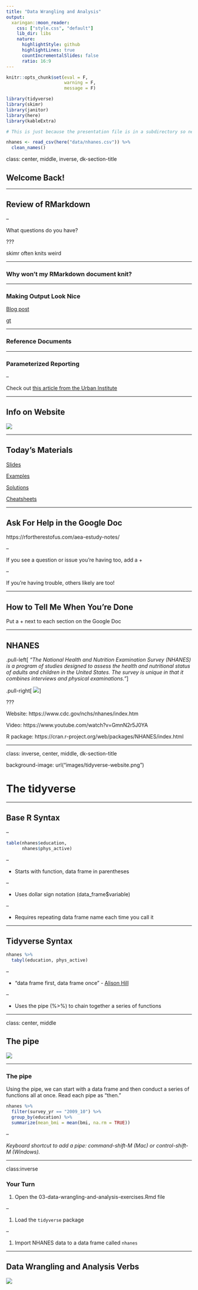 ```yaml
---
title: "Data Wrangling and Analysis"
output:
  xaringan::moon_reader:
    css: ["style.css", "default"]
    lib_dir: libs
    nature:
      highlightStyle: github
      highlightLines: true
      countIncrementalSlides: false
      ratio: 16:9
---
```





```r
knitr::opts_chunk$set(eval = F, 
                      warning = F,
                      message = F)

library(tidyverse)
library(skimr)
library(janitor)
library(here)
library(kableExtra)


```



```r

# This is just because the presentation file is in a subdirectory so need to actually load it but don't want to confuse folks.

nhanes <- read_csv(here("data/nhanes.csv")) %>% 
  clean_names()

```

class: center, middle, inverse, dk-section-title

## Welcome Back!

---

## Review of RMarkdown

--

What questions do you have?

???

skimr often knits weird

---

### Why won't my RMarkdown document knit?

---

### Making Output Look Nice

[Blog post](https://rfortherestofus.com/2019/11/how-to-make-beautiful-tables-in-r/)

[gt](https://gt.rstudio.com/)

---

### Reference Documents

---

### Parameterized Reporting


--

Check out [this article from the Urban Institute](https://medium.com/@urban_institute/iterated-fact-sheets-with-r-markdown-d685eb4eafce)

---

## Info on Website

[![](images/website-resources.png)](https://rfortherestofus.com/client/aea-estudy-2020/)

---

## Today's Materials

[Slides](https://rfortherestofus.github.io/intro-to-r-aea-2020/slides/03-data-wrangling-and-analysis-slides.html#1)

[Examples](https://github.com/rfortherestofus/intro-to-r-aea-2020/blob/master/03-data-wrangling-and-analysis-examples.Rmd)

[Solutions](https://github.com/rfortherestofus/intro-to-r-aea-2020/blob/master/03-data-wrangling-and-analysis-solutions.Rmd)

[Cheatsheets](https://rfortherestofus.com/wp-content/uploads/2019/12/r-cheatsheets.pdf)

---

## Ask For Help in the Google Doc

https://rfortherestofus.com/aea-estudy-notes/

--

If you see a question or issue you're having too, add a +

--

If you're having trouble, others likely are too!


---

## How to Tell Me When You're Done

Put a + next to each section on the Google Doc

---


## NHANES

.pull-left[
*"The National Health and Nutrition Examination Survey (NHANES) is a program of studies designed to assess the health and nutritional status of adults and children in the United States. The survey is unique in that it combines interviews and physical examinations."*
]

.pull-right[
![](images/nhanes.jpg)
]

???

Website: https://www.cdc.gov/nchs/nhanes/index.htm

Video: https://www.youtube.com/watch?v=GmnN2r5J0YA

R package: https://cran.r-project.org/web/packages/NHANES/index.html





---

class: inverse, center, middle, dk-section-title

background-image: url("images/tidyverse-website.png")

# The tidyverse

---

## Base R Syntax


--

```r
table(nhanes$education,
      nhanes$phys_active)
```

--

- Starts with function, data frame in parentheses

--

- Uses dollar sign notation (data_frame$variable)

--

- Requires repeating data frame name each time you call it

---


## Tidyverse Syntax



```r
nhanes %>% 
  tabyl(education, phys_active)

```

--

- "data frame first, data frame once" - [Alison Hill](https://ohsu-conj620.netlify.com/slides/cm012.html#20)

--

- Uses the pipe (%>%) to chain together a series of functions



---

class: center, middle

## The pipe

![](images/pipe.png)

---

### The pipe

Using the pipe, we can start with a data frame and then conduct a series of functions all at once. Read each pipe as "then."

```r
nhanes %>% 
  filter(survey_yr == "2009_10") %>% 
  group_by(education) %>% 
  summarize(mean_bmi = mean(bmi, na.rm = TRUE))

```

--

*Keyboard shortcut to add a pipe: command-shift-M (Mac) or control-shift-M (Windows).*






---

class:inverse

### Your Turn


1. Open the 03-data-wrangling-and-analysis-exercises.Rmd file

--

1. Load the `tidyverse` package

--

1. Import NHANES data to a data frame called `nhanes`




---

## Data Wrangling and Analysis Verbs

![](images/dplyr-verbs.png)

